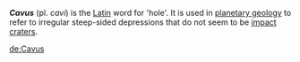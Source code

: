 '''''Cavus''''' (pl. ''cavi'') is the [[Latin]] word for 'hole'. It is used in [[planetary geology]] to refer to irregular steep-sided depressions that do not seem to be [[crater|impact craters]].

[[de:Cavus]]
{{msg:substub}}